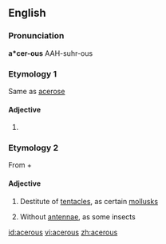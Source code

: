 ==English==

===Pronunciation===
'''a*cer-ous'''
AAH-suhr-ous

===Etymology 1===
Same as [[acerose]]

====Adjective====
{{en-adj|-}}

# {{alternative spelling of|[[acerose]]}}

===Etymology 2===
From {{etyl|grc|en}} {{term|ἀ-||not|tr=a-|lang=grc|sc=polytonic}} + {{term|κέρας||horn|tr=keras|lang=grc|sc=polytonic}}

====Adjective====
{{en-adj|-}}

# {{Zoölogy}} Destitute of [[tentacles]], as certain [[mollusks]]
# {{Zoölogy}} Without [[antennae]], as some insects

[[id:acerous]]
[[vi:acerous]]
[[zh:acerous]]